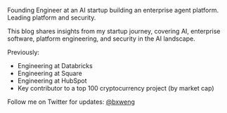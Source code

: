 
Founding Engineer at an AI startup building an enterprise agent platform. Leading platform and security.

This blog shares insights from my startup journey, covering AI, enterprise software, platform engineering, and security in the AI landscape.

Previously:
- Engineering at Databricks
- Engineering at Square
- Engineering at HubSpot
- Key contributor to a top 100 cryptocurrency project (by market cap)


Follow me on Twitter for updates: <a href="https://x.com/bxweng" target="_blank" rel="noopener noreferrer">@bxweng</a>
